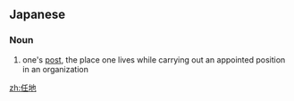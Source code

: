 ==Japanese==
{{ja-kanjitab|にん|ち|yomi=on}}

===Noun===
{{ja-noun|にんち}}

# one's [[post]], the place one lives while carrying out an appointed position in an organization

[[zh:任地]]